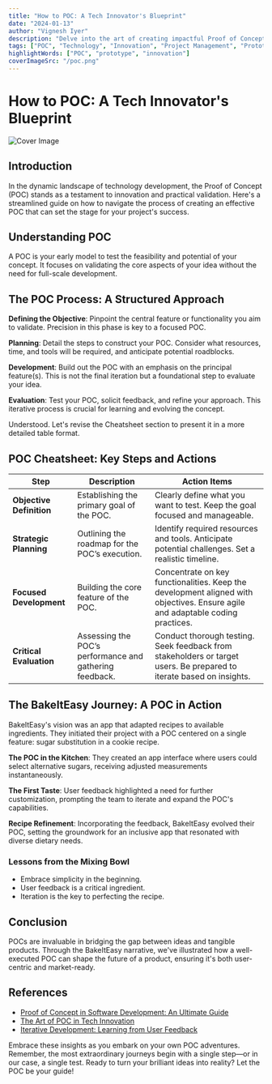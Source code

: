 ```yaml
---
title: "How to POC: A Tech Innovator's Blueprint"
date: "2024-01-13"
author: "Vignesh Iyer"
description: "Delve into the art of creating impactful Proof of Concepts (POCs) with a unique blend of tech savvy and creative baking analogies. Learn how to validate your innovative tech ideas effectively, paving the way for successful full-scale projects."
tags: ["POC", "Technology", "Innovation", "Project Management", "Prototyping"]
highlightWords: ["POC", "prototype", "innovation"]
coverImageSrc: "/poc.png"
---
```


# How to POC: A Tech Innovator's Blueprint

![Cover Image](/poc.png)

## Introduction

In the dynamic landscape of technology development, the Proof of Concept (POC) stands as a testament to innovation and practical validation. Here's a streamlined guide on how to navigate the process of creating an effective POC that can set the stage for your project's success.

## Understanding POC

A POC is your early model to test the feasibility and potential of your concept. It focuses on validating the core aspects of your idea without the need for full-scale development.

## The POC Process: A Structured Approach

**Defining the Objective**: Pinpoint the central feature or functionality you aim to validate. Precision in this phase is key to a focused POC.

**Planning**: Detail the steps to construct your POC. Consider what resources, time, and tools will be required, and anticipate potential roadblocks.

**Development**: Build out the POC with an emphasis on the principal feature(s). This is not the final iteration but a foundational step to evaluate your idea.

**Evaluation**: Test your POC, solicit feedback, and refine your approach. This iterative process is crucial for learning and evolving the concept.

Understood. Let's revise the Cheatsheet section to present it in a more detailed table format. 

## POC Cheatsheet: Key Steps and Actions

| Step                | Description                                       | Action Items                                     |
|---------------------|---------------------------------------------------|--------------------------------------------------|
| **Objective Definition** | Establishing the primary goal of the POC.          | Clearly define what you want to test. Keep the goal focused and manageable. |
| **Strategic Planning**   | Outlining the roadmap for the POC’s execution.     | Identify required resources and tools. Anticipate potential challenges. Set a realistic timeline. |
| **Focused Development**  | Building the core feature of the POC.              | Concentrate on key functionalities. Keep the development aligned with objectives. Ensure agile and adaptable coding practices. |
| **Critical Evaluation**  | Assessing the POC’s performance and gathering feedback. | Conduct thorough testing. Seek feedback from stakeholders or target users. Be prepared to iterate based on insights. |

## The BakeItEasy Journey: A POC in Action

BakeItEasy's vision was an app that adapted recipes to available ingredients. They initiated their project with a POC centered on a single feature: sugar substitution in a cookie recipe.

**The POC in the Kitchen**: They created an app interface where users could select alternative sugars, receiving adjusted measurements instantaneously.

**The First Taste**: User feedback highlighted a need for further customization, prompting the team to iterate and expand the POC's capabilities.

**Recipe Refinement**: Incorporating the feedback, BakeItEasy evolved their POC, setting the groundwork for an inclusive app that resonated with diverse dietary needs.

### Lessons from the Mixing Bowl

- Embrace simplicity in the beginning.
- User feedback is a critical ingredient.
- Iteration is the key to perfecting the recipe.

## Conclusion

POCs are invaluable in bridging the gap between ideas and tangible products. Through the BakeItEasy narrative, we've illustrated how a well-executed POC can shape the future of a product, ensuring it's both user-centric and market-ready.

## References

- [Proof of Concept in Software Development: An Ultimate Guide](https://www.example.com/poc-guide)
- [The Art of POC in Tech Innovation](https://www.example.com/art-of-poc)
- [Iterative Development: Learning from User Feedback](https://www.example.com/iterative-development)



Embrace these insights as you embark on your own POC adventures. Remember, the most extraordinary journeys begin with a single step—or in our case, a single test. Ready to turn your brilliant ideas into reality? Let the POC be your guide!

